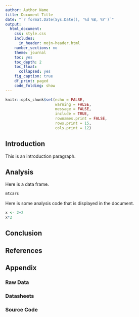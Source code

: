 ```yaml
---
author: Author Name
title: Document Title
date: "`r format.Date(Sys.Date(), '%d %B, %Y')`"
output:
  html_document:
    css: style.css
    includes:
      in_header: mojn-header.html
    number_sections: no
    theme: journal
    toc: yes
    toc_depth: 2
    toc_float:
      collapsed: yes
    fig_caption: true
    df_print: paged
    code_folding: show
---
```


```r
knitr::opts_chunk$set(echo = FALSE,
                      warning = FALSE,
                      message = FALSE,
                      include = TRUE,
                      rownames.print = FALSE,
                      rows.print = 15,
                      cols.print = 12)


```

## Introduction

This is an introduction paragraph.

## Analysis

Here is a data frame.
```r
mtcars
```

Here is some analysis code that is displayed in the document.
```r
x <- 2+2
x*2
```

## Conclusion


## References

## Appendix {.tabset .tabset-pills}
### Raw Data
### Datasheets
### Source Code
